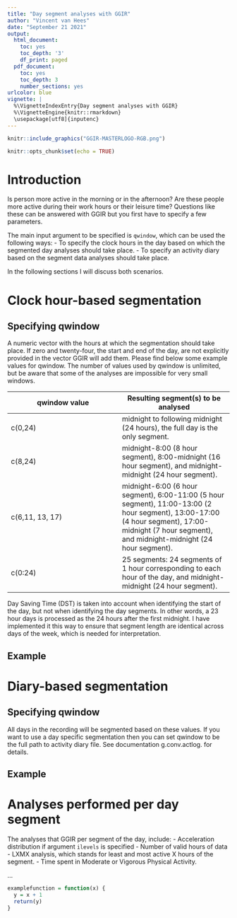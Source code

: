 ```yaml
---
title: "Day segment analyses with GGIR"
author: "Vincent van Hees"
date: "September 21 2021"
output:
  html_document:
    toc: yes
    toc_depth: '3'
    df_print: paged
  pdf_document:
    toc: yes
    toc_depth: 3
    number_sections: yes
urlcolor: blue
vignette: |
  %\VignetteIndexEntry{Day segment analyses with GGIR}
  %\VignetteEngine{knitr::rmarkdown}
  \usepackage[utf8]{inputenc}
---
```



```r
knitr::include_graphics("GGIR-MASTERLOGO-RGB.png")
```

```r
knitr::opts_chunk$set(echo = TRUE)
```



# Introduction

Is person more active in the morning or in the afternoon? Are these people more active during their work hours or their leisure time?
Questions like these can be answered with GGIR but you first have to specify a few parameters.

The main input argument to be specified is `qwindow`, which can be used the following ways:
- To specify the clock hours in the day based on which the segmented day analyses should take place.
- To specify an activity diary based on the segment data analyses should take place.

In the following sections I will discuss both scenarios.

# Clock hour-based segmentation

## Specifying qwindow

A numeric vector with the hours at which the segmentation should take place.
If zero and twenty-four, the start and end of the day, are not explicitly provided in the 
vector GGIR will add them. Please find below some example values for qwindow.
The number of values used by qwindow is unlimited, but be aware that some of the analyses are
impossible for very small windows.


qwindow value | Resulting segment(s) to be analysed
-------------------| -------------------
c(0,24) | midnight to following midnight (24 hours), the full day is the only segment.
c(8,24) | midnight-8:00 (8 hour segment), 8:00-midnight (16 hour segment), and midnight-midnight (24 hour segment).
c(6,11, 13, 17) | midnight-6:00 (6 hour segment), 6:00-11:00 (5 hour segment), 11:00-13:00 (2 hour segment), 13:00-17:00 (4 hour segment), 17:00-midnight (7 hour segment), and midnight-midnight (24 hour segment).
c(0:24) | 25 segments: 24 segments of 1 hour corresponding to each hour of the day, and midnight-midnight (24 hour segment).    

Day Saving Time (DST) is taken into account when identifying the start of the day, but
not when identifying the day segments. In other words, a 23 hour days is processed as the 24 hours after the first midnight.
I have implemented it this way to ensure that segment length are identical across days of the week, which is needed for interpretation.

## Example


# Diary-based segmentation


## Specifying qwindow

All days in the recording will be segmented based on these values. If you want
    to use a day specific segmentation then you can set qwindow to be
    the full path to activity diary file. See documentation g.conv.actlog.
    for details.

## Example


# Analyses performed per day segment

The analyses that GGIR per segment of the day, include:
- Acceleration distribution if argument `ilevels` is specified
- Number of valid hours of data
- LXMX analysis, which stands for least and most active X hours of the segment.
- Time spent in Moderate or Vigorous Physical Activity.

...


```R
examplefunction = function(x) {
  y = x + 1
  return(y)
}
```
